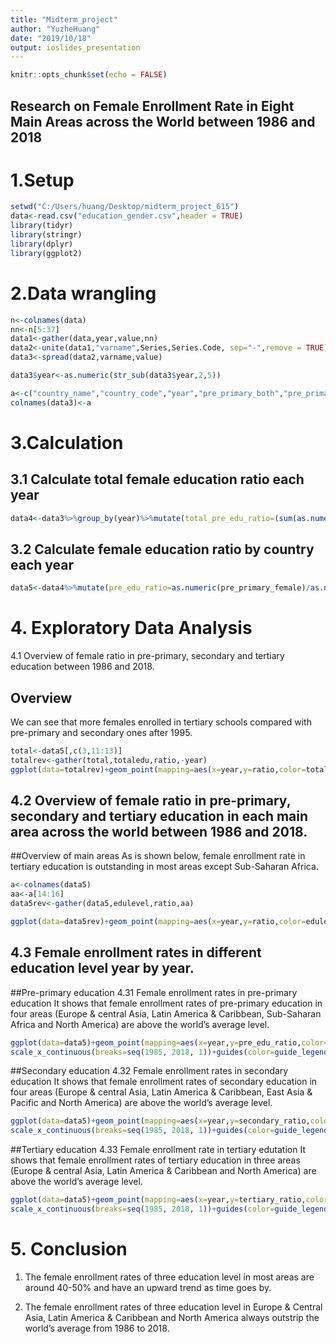---
title: "Midterm_project"
author: "YuzheHuang"
date: "2019/10/18"
output: ioslides_presentation
---

```{r setup, include=FALSE}
knitr::opts_chunk$set(echo = FALSE)
```

## Research on Female Enrollment Rate in Eight Main Areas across the World between 1986 and 2018 


1.Setup
=====================
```{r, warning=FALSE }
setwd("C:/Users/huang/Desktop/midterm_project_615")
data<-read.csv("education_gender.csv",header = TRUE)
library(tidyr)
library(stringr)
library(dplyr)
library(ggplot2)
```

2.Data wrangling
====================
```{r,warning=FALSE}
n<-colnames(data)
nn<-n[5:37]
data1<-gather(data,year,value,nn)
data2<-unite(data1,"varname",Series,Series.Code, sep="-",remove = TRUE)
data3<-spread(data2,varname,value)

data3$year<-as.numeric(str_sub(data3$year,2,5))

a<-c("country_name","country_code","year","pre_primary_both","pre_primary_female","primary_female","secondary_both","secondary_female","tertiary_both","tertiary_female")
colnames(data3)<-a

```

3.Calculation
====================================================
3.1 Calculate total female education ratio each year
----------------------
```{r,warning=FALSE}
data4<-data3%>%group_by(year)%>%mutate(total_pre_edu_ratio=(sum(as.numeric(pre_primary_female)))/(sum(as.numeric(pre_primary_both))),total_secondary_ratio=(sum(as.numeric(secondary_female)))/(sum(as.numeric(secondary_both))),total_tertiary_ratio=(sum(as.numeric(tertiary_female)))/(sum(as.numeric(tertiary_both))))
```

3.2 Calculate female education ratio by country each year
-----------------------------------------
```{r,warning=FALSE}
data5<-data4%>%mutate(pre_edu_ratio=as.numeric(pre_primary_female)/as.numeric(pre_primary_both),secondary_ratio=as.numeric(secondary_female)/as.numeric(secondary_both),tertiary_ratio=as.numeric(tertiary_female)/as.numeric(tertiary_both))

```


4. Exploratory Data Analysis
=================================
4.1 Overview of female ratio in pre-primary, secondary and tertiary education between 1986 and 2018.

## Overview
We can see that more females enrolled in tertiary schools compared with pre-primary and secondary ones after 1995.
```{r,warning=FALSE}
total<-data5[,c(3,11:13)]
totalrev<-gather(total,totaledu,ratio,-year)
ggplot(data=totalrev)+geom_point(mapping=aes(x=year,y=ratio,color=totaledu))+guides(color=guide_legend(title=NULL))+theme(legend.text = element_text(color="azure4", size = 4, face = "bold"))+theme(axis.text.x=element_text(size = 6))+theme(legend.position = 'bottom')
```

4.2 Overview of female ratio in pre-primary, secondary and tertiary education in each main area across the world between 1986 and 2018.
-----------------------------
##Overview of main areas
As is shown below, female enrollment rate in tertiary education is outstanding in most areas except Sub-Saharan Africa.
```{r,warning=FALSE}

a<-colnames(data5)
aa<-a[14:16]
data5rev<-gather(data5,edulevel,ratio,aa)

ggplot(data=data5rev)+geom_point(mapping=aes(x=year,y=ratio,color=edulevel))+guides(color=guide_legend(title=NULL))+theme(legend.text = element_text(color="azure4", size = 4, face = "bold"))+theme(axis.text.x=element_text(size = 6))+theme(legend.position = 'bottom') +facet_wrap(~ country_name, nrow = 4)


```

4.3 Female enrollment rates in different education level year by year.
--------------------------
##Pre-primary education
4.31 Female enrollment rates in pre-primary education
It shows that female enrollment rates of pre-primary education in four areas (Europe & central Asia, Latin America & Caribbean, Sub-Saharan Africa and North America) are above the world's average level.
```{r,warning=FALSE}
ggplot(data=data5)+geom_point(mapping=aes(x=year,y=pre_edu_ratio,color=data5$country_name))+scale_y_continuous(breaks=seq(0.4, 0.5, 0.01)) +
scale_x_continuous(breaks=seq(1985, 2018, 1))+guides(color=guide_legend(title=NULL))+theme(legend.text = element_text(color="azure4", size = 4, face = "bold"))+theme(axis.text.x=element_text(size = 6))+theme(legend.position = 'bottom')+geom_smooth(mapping = aes(x=year,y=data5$total_pre_edu_ratio),se=FALSE)

```

##Secondary education
4.32 Female enrollment rates in secondary education
It shows that female enrollment rates of secondary education in four areas (Europe & central Asia, Latin America & Caribbean, East Asia & Pacific and North America) are above the world's average level.

```{r,warning=FALSE}
ggplot(data=data5)+geom_point(mapping=aes(x=year,y=secondary_ratio,color=data5$country_name))+scale_y_continuous(breaks=seq(0,1, 0.01)) +
scale_x_continuous(breaks=seq(1985, 2018, 1))+guides(color=guide_legend(title=NULL))+theme(legend.text = element_text(color="azure4", size = 4, face = "bold"))+theme(axis.text.x=element_text(size = 6))+theme(legend.position = 'bottom')+geom_smooth(mapping = aes(x=year,y=data5$total_secondary_ratio),se=FALSE)
```

##Tertiary education
4.33 Female enrollment rate in tertiary edutation
It shows that female enrollment rates of tertiary education in three areas (Europe & central Asia, Latin America & Caribbean and North America) are above the world's average level.

```{r,warning=FALSE}
ggplot(data=data5)+geom_point(mapping=aes(x=year,y=tertiary_ratio,color=data5$country_name))+scale_y_continuous(breaks=seq(0, 1, 0.01)) +
scale_x_continuous(breaks=seq(1985, 2018, 1))+guides(color=guide_legend(title=NULL))+theme(legend.text = element_text(color="azure4", size = 4, face = "bold"))+theme(axis.text.x=element_text(size = 6))+theme(legend.position = 'bottom')+geom_smooth(mapping = aes(x=year,y=data5$total_tertiary_ratio),se=FALSE)
```

5. Conclusion
===========================
1) The female enrollment rates of three education level in most areas are around 40-50% and have an upward trend as time goes by.


2) The female enrollment rates of three education level in Europe & Central Asia, Latin America & Caribbean and North America always outstrip the world's average from 1986 to 2018.
